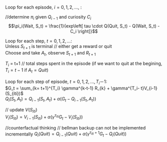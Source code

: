 Loop for each episode, $i = 0, 1, 2, ...$, : 

//determine $\pi_i$ given $Q_{i-1}$ and curiosity $C_i$  
$$\pi_i(Wait, S_t) = \frac{1}{exp\left[ tau \cdot Q(Quit, S_t) - Q(Wait, S_t) - C_i \right]}$$

Loop for each step, $t = 0, 1, 2, ...$:  
Unless $S_{t+1}$ is terminal // either get a reward or quit  
Choose and take $A_t$, observe $S_{t+1}$ and $R_{t+1}$  

$T_i$ = t+1 // total steps spent in the episode (if we want to quit at the begining, $T_i = t-1$ if $A_t = Quit$)

Loop for each step of episode, $t = 0, 1, 2, ..., T_i－1$:  
$G_t = \sum_{k= t+1}^{T_i} \gamma^{k-t-1} R_{k} + \gamma^{T_i- t}V_{i-1}(S_{iti})$     
$Q_{i}(S_t, A_t) = Q_{i-1}(S_t, A_t) + \alpha(G_t - Q_{i-1}(S_t, A_t))$

// update $V(S_{iti})$  
$V_{i}(S_{iti}) = V_{i-1}(S_{iti}) + \alpha(\gamma^{\tau_{iti}}G_t - V_{i}(S_{iti}))$

//counterfactual thinking
// bellman backup can not be implemented incrementally 
$Q_{i}(Quit) = Q_{i-1}(Quit) + \alpha(\gamma^{\tau_{iti}+1}G_t - Q_{i}(Quit))$
